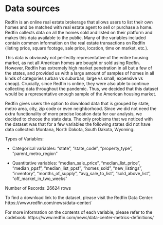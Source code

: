 # Data sources

Redfin is an online real estate brokerage that allows users to list their own homes and be matched with real estate agent to sell or purchase a home. Redfin collects data on all the homes sold and listed on their platform and makes this data available to the public. Many of the variables included contain common information on the real estate transactions on Redfin (listing price, square footage, sale price, location, time on market, etc.).

This data is obviously not perfectly representative of the entire housing market, as not all American homes are bought or sold using Redfin. However, Redfin has extremely high market penetration in all but a few of the states, and provided us with a large amount of samples of homes in all kinds of categories (urban vs suburban, large vs small, expensive vs cheap). Crucially, since Redfin is online, they were also able to continue collecting data throughout the pandemic. Thus, we decided that this dataset would be a representative enough sample of the American housing market.

Redfin gives users the option to download data that is grouped by state, metro area, city, zip code or even neighborhood. Since we did not need the extra functionality of more precise location data for our analysis, we decided to choose the state data. The only problems that we noticed with the dataset was that for a few variables the following states did not have data collected: Montana, North Dakota, South Dakota, Wyoming.


Types of Variables:

* Categorical variables: "state", "state_code", "property_type", "parent_metro_region"

* Quantitative variables: "median_sale_price", "median_list_price", "median_ppsf", "median_list_ppsf", "homes_sold", "new_listings", "inventory", "months_of_supply", "avg_sale_to_list", "sold_above_list", "off_market_in_two_weeks"

Number of Records: 26624 rows

To find a download link to the dataset, please visit the Redfin Data Center:
https://www.redfin.com/news/data-center/

For more information on the contents of each variable, please refer to the codebook: https://www.redfin.com/news/data-center-metrics-definitions/

